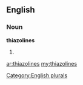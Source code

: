 ==English==

===Noun===
'''thiazolines'''

# {{plural of|[[thiazoline]]}}

[[Category:English plurals]]

[[ar:thiazolines]]
[[my:thiazolines]]